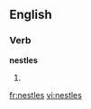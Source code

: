 
==English==

===Verb===
'''nestles'''

# {{third-person singular of|[[nestle]]}}

[[fr:nestles]]
[[vi:nestles]]